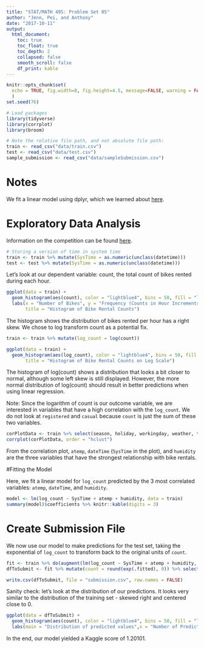 ```yaml
---
title: "STAT/MATH 495: Problem Set 05"
author: "Jenn, Pei, and Anthony"
date: "2017-10-11"
output:
  html_document:
    toc: true
    toc_float: true
    toc_depth: 2
    collapsed: false
    smooth_scroll: false
    df_print: kable
---
```



```r
knitr::opts_chunk$set(
  echo = TRUE, fig.width=8, fig.height=4.5, message=FALSE, warning = FALSE
  )
set.seed(76)

# Load packages
library(tidyverse)
library(corrplot)
library(broom)

# Note the relative file path, and not absolute file path:
train <- read_csv("data/train.csv")
test <- read_csv("data/test.csv")
sample_submission <- read_csv("data/sampleSubmission.csv")
```



# Notes

We fit a linear model using dplyr, which we learned about [here](https://cran.r-project.org/web/packages/broom/vignettes/broom_and_dplyr.html).

# Exploratory Data Analysis

Information on the competition can be found [here](https://www.kaggle.com/c/bike-sharing-demand).

```r
# Storing a version of time in system time 
train <- train %>% mutate(SysTime = as.numeric(unclass(datetime)))
test <- test %>% mutate(SysTime = as.numeric(unclass(datetime)))
```


Let's look at our dependent variable: count, the total count of bikes rented during each hour.

```r
ggplot(data = train) +
  geom_histogram(aes(count), color = "lightblue4", bins = 50, fill = "lightblue2") + 
  labs(x = "Number of Bikes", y = "Frequency (Counts in Hour Increments)",
       title = "Histogram of Bike Rental Counts")
```


The histogram shows the distribution of bikes rented per hour has a right skew. We chose to log transform count as a potential fix.

```r
train <- train %>% mutate(log_count = log(count))

ggplot(data = train) +
  geom_histogram(aes(log_count), color = "lightblue4", bins = 50, fill = "lightblue2") + labs(x = "Number of Bikes (Log Scale)", y = "Frequency (Counts in Hour Increments)",
       title = "Histogram of Bike Rental Counts on Log Scale")
```


The histogram of log(count) shows a distribution that looks a bit closer to normal, although some left skew is still displayed. However, the more normal distribution of log(count) should result in better predictions when using linear regression.

Note: Since the logarithm of count is our outcome variable, we are interested in variables that have a high correlation with the `log_count`. We do not look at `registered` and `casual` because `count` is just the sum of these two variables.

```r
corPlotData <- train %>% select(season, holiday, workingday, weather, temp, atemp, humidity, windspeed, log_count, SysTime) %>% cor()
corrplot(corPlotData, order = "hclust")

```


From the correlation plot, `atemp`, `dateTime` (`SysTime` in the plot), and `humidity` are the three variables that have the strongest relationship with bike rentals.

#Fitting the Model  

Here, we fit a linear model for `log_count` predicted by the 3 most correlated variables: `atemp`, `dateTime`, and `humidity`.

```r
model <- lm(log_count ~ SysTime + atemp + humidity, data = train)
summary(model)$coefficients %>% knitr::kable(digits = 3)
```


# Create Submission File

We now use our model to make predictions for the test set, taking the exponential of `log_count` to transform back to the original units of `count`.

```r
fit <- train %>% do(augment(lm(log_count ~ SysTime + atemp + humidity, data = .), newdata = test))
dfToSubmit <- fit %>% mutate(count = round(exp(.fitted), 0)) %>% select(datetime, count)

write.csv(dfToSubmit, file = "submission.csv", row.names = FALSE)
```


Sanity check: let's look at the distribution of our predictions. It looks very similar to the distribution of the training set - skewed right and centered close to 0.

```r
ggplot(data = dfToSubmit) +
  geom_histogram(aes(count), color = "lightblue4", bins = 50, fill = "lightblue2") +
  labs(main = "Distribution of predicted values",x = "Number of Predicted Bikes", y = "Frequency (Counts in Hour Increments)")
```


In the end, our model yielded a Kaggle score of 1.20101.